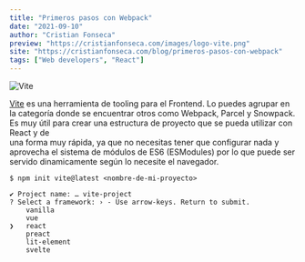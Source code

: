 ```yaml
---
title: "Primeros pasos con Webpack"
date: "2021-09-10"
author: "Cristian Fonseca"
preview: "https://cristianfonseca.com/images/logo-vite.png"
site: "https://cristianfonseca.com/blog/primeros-pasos-con-webpack"
tags: ["Web developers", "React"]
---
```


![Vite](/images/logo-vite.png)

[Vite](https://vitejs.dev/) es una herramienta de tooling para el Frontend. Lo puedes agrupar
en la categoría donde se encuentrar otros como Webpack, Parcel y Snowpack.
Es muy útil para crear una estructura de proyecto que se pueda utilizar con React y de\
una forma muy rápida, ya que no necesitas tener que configurar nada y aprovecha el
sistema de módulos de ES6 (ESModules) por lo que puede ser servido dinamicamente según
lo necesite el navegador.

```shell
$ npm init vite@latest <nombre-de-mi-proyecto>
```

```shell
✔ Project name: … vite-project
? Select a framework: › - Use arrow-keys. Return to submit.
    vanilla
    vue
❯   react
    preact
    lit-element
    svelte

```
